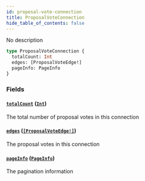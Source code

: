 ```yaml
---
id: proposal-vote-connection
title: ProposalVoteConnection
hide_table_of_contents: false
---
```



No description

```graphql
type ProposalVoteConnection {
  totalCount: Int
  edges: [ProposalVoteEdge!]
  pageInfo: PageInfo
}
```


### Fields

#### [`totalCount`](#) ([`Int`](/docs/testnet/graphql/scalars/int))

The total number of proposal votes in this connection


#### [`edges`](#) ([`[ProposalVoteEdge!]`](/docs/testnet/graphql/objects/proposal-vote-edge))

The proposal votes in this connection


#### [`pageInfo`](#) ([`PageInfo`](/docs/testnet/graphql/objects/page-info))

The pagination information




